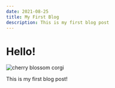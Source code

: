 ```yaml
---
date: 2021-08-25
title: My First Blog
description: This is my first blog post
---
```



# Hello!
![cherry blossom corgi](../images/shiangling-RQbwjCKWxQw-unsplash.jpg)

This is my first blog post!